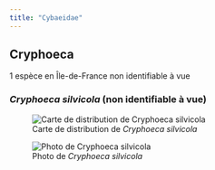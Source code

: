 ```yaml
---
title: "Cybaeidae"
---
```




## Cryphoeca

1 espèce en Île-de-France non identifiable à vue



### *Cryphoeca silvicola* (non identifiable à vue)

![Carte de distribution de *Cryphoeca silvicola*](https://asfra.fr/Site/User_pages/Atlas/LR_ASFRA_Cybaeidae_Cryphoeca%20silvicola_2022-03-10.jpeg)

![Photo de *Cryphoeca silvicola*](chemin/vers/photo.jpg)



